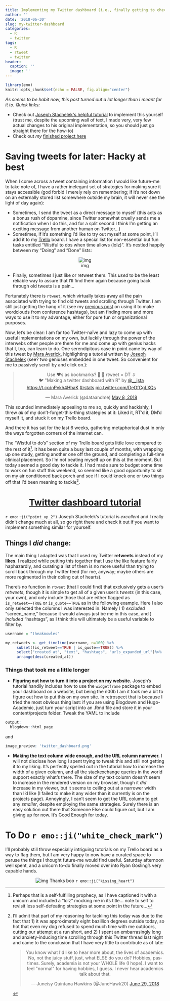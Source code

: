 ```yaml
---
title: Implementing my Twitter dashboard (i.e., finally getting to check off my more wistful to-do's)
author: ''
date: '2018-06-30'
slug: my-twitter-dashboard
categories:
  - R
  - twitter
tags:
  - R
  - rtweet
  - twitter
header:
  caption: ''
  image: ''
---
```


```r
library(emo)
knitr::opts_chunk$set(echo = FALSE, fig.align="center")
```


*As seems to be habit now, this post turned out a lot longer than I meant for it to. Quick links:*

- Check out [Joseph Stachelek\'s helpful tutorial](https://jsta.rbind.io/blog/making-a-twitter-dashboard-with-r/) to implement this yourself (trust me, despite the upcoming wall of text, I made very, very few actual changes to his original implementation, so you should just go straight there for the how-to)
- Check out *my* [finished project here](http://theaknowles.com/project/my-twitter-dashboard/)


# Saving tweets for later: Hacky at best

When I come across a tweet containing information I would like future-me to take note of, I have a rather inelegant set of strategies for making sure it stays accessible (god forbid I merely rely on remembering; if it's not down on an externally stored list somewhere outside my brain, it will never see the light of day again):

- Sometimes, I send the tweet as a direct message to myself (this acts as a bonus rush of dopamine, since Twitter somewhat cruelly sends me a notification when I do this, and for a split second I think I'm getting an exciting message from another human on Twitter...)
- Sometimes, if it's something I'd like to try out myself at some point, I'll add it to my [Trello](https://trello.com/) board. I have a special list for non-essential but fun tasks entitled "Wistful to dos when time allows (lolz)". It's nestled happily between my "Doing" and "Done" lists:

<center>
![img](/img/trello.png)
</center>

- Finally, sometimes I just like or retweet them. This *used* to be the least reliable way to assure that I'll find them again because going back through old tweets is a pain...


Fortunately there is `rtweet`, which virtually takes away all the pain associated with trying to find old tweets and scrolling through Twitter. I am still just getting the hang of it (see my [previous post](http://theaknowles.com/post/conference-twitter-hashtag-wordclouds/) on using it to make wordclouds from conference hashtags), but am finding more and more ways to use it to my advantage, either for pure fun or organizational purposes.

Now, let's be clear: I am far too Twitter-naïve and lazy to come up with useful implementations on my own, but luckily through the power of the interwebs other people are there for me and come up with genius hacks that I, too, can learn to do. One serendipitous case in point came by way of this tweet by [Mara Averick](https://twitter.com/dataandme), highlighting a tutorial written by [Joseph Stachelek](https://twitter.com/__jsta) (see? two geniuses embedded in one tweet. So convenient for me to passively scroll by and click on.):

<center>

<blockquote class="twitter-tweet" data-lang="en"><p lang="en" dir="ltr">Use ❤️s as bookmarks?  👨
🍳 rtweet × DT ⇩<br>🐦 &quot;Making a twitter dashboard with R&quot; by <a href="https://twitter.com/__jsta?ref_src=twsrc%5Etfw">@__jsta</a> <a href="https://t.co/nPvkh4HhaK">https://t.co/nPvkh4HhaK</a> <a href="https://twitter.com/hashtag/rstats?src=hash&amp;ref_src=twsrc%5Etfw">#rstats</a> <a href="https://t.co/DeOfCgLXQs">pic.twitter.com/DeOfCgLXQs</a></p>&mdash; Mara Averick (@dataandme) <a href="https://twitter.com/dataandme/status/993963029564882944?ref_src=twsrc%5Etfw">May 8, 2018</a></blockquote>
<script async src="https://platform.twitter.com/widgets.js" charset="utf-8"></script>

</center>

This sounded immediately appealing to me so, quickly and hackishly, I threw *all* of my don't-forget-this-thing strategies at it: Liked it, RT'd it, DM'd myself it, and stuck it on my Trello board. 

And there it has sat for the last 6 weeks, gathering metaphorical dust in only the ways forgotten corners of the internet can.

The "Wistful to do's" section of my Trello board gets little love compared to the rest of it[^1]. It has been quite a busy last couple of months, with wrapping up one study, getting another one off the ground, and completing a full-time clinical placement. So I'm not beating myself up on this at the moment. But today seemed a good day to tackle it. I had made sure to budget some time to work on fun stuff this weekend, so seemed like a good opportunity to sit on my air conditioned back porch and see if I could knock one or two things off that I'd been meaning to tackle[^2].

<center>

# [Twitter dashboard tutorial](https://jsta.rbind.io/blog/making-a-twitter-dashboard-with-r/)

</center>

`r emo::ji("point_up_2")` Joseph Stachelek's tutorial is *excellent* and I really didn't change much at all, so go right there and check it out if you want to implement something similar for yourself. 

## Things I *did* change: 

The main thing I adapted was that I used my Twitter **retweets** instead of my **likes**. I realized while putting this together that I use the like feature fairly haphazardly, and curating a list of them is no more useful than trying to scroll back through my Twitter feed (for me, anyway; maybe others are more regimented in their doling out of hearts).

There's no function in `rtweet` (that I could find) that exclusively gets a user's *retweets*, though it is simple to get all of a given user's *tweets* (in this case, your own), and only include those that are either flagged as `is_retweet==TRUE` or `is_quote==TRUE` as in the following example. Here I also only selected the columns I was interested in. Namely I 1) *excluded* "screen_name," because it would always just be me in this case, and ) *included* "hashtags", as I think this will ultimately be a useful variable to filter by.

```r
username = "theaknowles"

my_retweets <- get_timeline(username, n=100) %>%
     subset((is_retweet==TRUE | is_quote==TRUE)) %>%
     select("created_at", "text", "hashtags", "urls_expanded_url")%>%
     arrange(desc(created_at))
```


### Things that took me a little longer

- **Figuring out how to turn it into a project on my website.** Joseph's tutorial handily includes how to use the `widgetframe` package to embed your dashboard on a website, but being the n00b I am it took me a bit to figure out how to put this on my own site. In retrospect that is because I tried the most obvious thing last: if you are using Blogdown and Hugo-Academic, just turn your script into an .Rmd file and store it in your content/projects folder. Tweak the YAML to include 

```r
output:
  blogdown::html_page
```

and

```r
image_preview: 'twitter_dashboard.png'
```


- **Making the text column wide enough, and the URL column narrower.** I will not disclose how long I spent trying to tweak this and still not getting it to my liking. It's perfectly spelled out in the tutorial how to increase the width of a given column, and all the stackexchange queries in the world support exactly what's there. The size of my text column doesn't seem to increase in the rendered version on my browser, though it *did* increase in my viewer, but it seems to ceiling out at a narrower width than I'd like (I failed to make it any wider than it currently is on the projects page). Annoyingly, I can't seem to get the URL column to get any *smaller*, despite employing the same strategies. Surely there is an easy solution out there that Someone Else could figure out, but I am giving up for now. It's Good Enough for today.


# To Do `r emo::ji("white_check_mark")`
I'll probably still throw especially intriguing tutorials on my Trello board as a way to flag them, but I am very happy to now have a curated space to peruse the things I thought future-me would find useful. Saturday afternoon well spent, and a unicorn to-do finally moved over into Ryan Gosling's very capable hands.

<center>
![img](/img/ryan_gosling_done.png)
Thanks boo `r emo::ji("kissing_heart")`
</center>





[^1]: Perhaps that is a self-fulfilling prophecy, as I have captioned it with a unicorn and included a "lolz" mocking me in its title... note to self to revisit less self-defeating strategies at some point in the future...

[^2]: I'll admit that part of my reasoning for tackling this today was due to the fact that 1) it was approximately eight bazillion degrees outside today, so hot that even my dog refused to spend much time with me outdoors, cutting our attempt at a run short, and 2) I spent an embarrasingly long and anxiety-inducing time scrolling through this Twitter thread last night and came to the conclusion that I have very little to contribute as of late: 
<center>
<blockquote class="twitter-tweet" data-lang="en"><p lang="en" dir="ltr">You know what I&#39;d like to hear more about, the lives of academics. No, not the juicy stuff, just, what ELSE do you do? Hobbies, pastimes. Surely, academia is not your WHOLE life (I hope). I want to feel &quot;normal&quot; for having hobbies, I guess. I never hear academics talk about that.</p>&mdash; Juneisy Quintana Hawkins (@JuneHawk20) <a href="https://twitter.com/JuneHawk20/status/1012505920104992769?ref_src=twsrc%5Etfw">June 29, 2018</a></blockquote>
<script async src="https://platform.twitter.com/widgets.js" charset="utf-8"></script>
</center>

